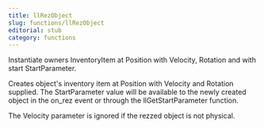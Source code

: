 ```yaml
---
title: llRezObject
slug: functions/llRezObject
editorial: stub
category: functions
---
```


<LSLFunction name="llRezObject"/>

Instantiate owners InventoryItem at Position with Velocity, Rotation and with start StartParameter.

Creates object's inventory item at Position with Velocity and Rotation supplied. The StartParameter value will be available to the newly created object in the on_rez event or through the llGetStartParameter function.

The Velocity parameter is ignored if the rezzed object is not physical.
